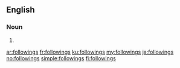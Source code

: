 ==English==

===Noun===
{{head|en|noun plural form}}

# {{plural of|following|lang=en}}

[[ar:followings]]
[[fr:followings]]
[[ku:followings]]
[[my:followings]]
[[ja:followings]]
[[no:followings]]
[[simple:followings]]
[[fi:followings]]